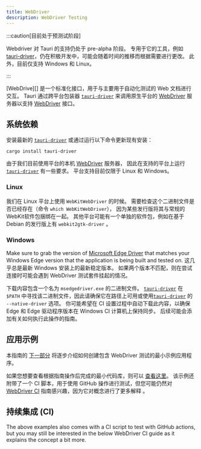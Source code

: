 ```yaml
---
title: WebDriver
description: WebDriver Testing
---
```


:::caution[目前处于预测试阶段]

Webdriver 对 Tauri 的支持仍处于 pre-alpha 阶段。 专用于它的工具，例如 [tauri-driver][]，仍在积极开发中，可能会随着时间的推移而根据需要进行更改。 此外，目前仅支持 Windows 和 Linux。

:::

[WebDrive][] 是一个标准化接口，用于与主要用于自动化测试的 Web 文档进行交互。 Tauri 通过跨平台包装器 [`tauri-driver`][] 来调用原生平台的 [WebDriver][] 服务器以支持 [WebDriver][] 接口。

## 系统依赖

安装最新的 [`tauri-driver`][] 或通过运行以下命令更新现有安装：

```shell
cargo install tauri-driver
```

由于我们目前使用平台的本机 [WebDriver][] 服务器， 因此在支持的平台上运行 [`tauri-driver`][] 有一些要求。 平台支持目前仅限于 Linux 和 Windows。

### Linux

我们在 Linux 平台上使用 `WebKitWebDriver` 的时候。 需要检查这个二进制文件是否已经存在（命令 `which WebKitWebDriver`）， 因为某些发行版将其与常规的WebKit软件包捆绑在一起。 其他平台可能有一个单独的软件包，例如在基于 Debian 的发行版上有 `webkit2gtk-driver` 。

### Windows

Make sure to grab the version of [Microsoft Edge Driver][] that matches your Windows Edge version that the application is being built and tested on. 这几乎总是最新 Windows 安装上的最新稳定版本。 如果两个版本不匹配，则在尝试连接时可能会遇到 WebDriver 测试套件挂起的情况。

下载内容包含一个名为 `msedgedriver.exe` 的二进制文件。 [`tauri-driver`][] 在 `$PATH` 中寻找该二进制文件，因此请确保它在路径上可用或使用[`tauri-driver`][] 的 `--native-driver` 选项。 你可能希望在 CI 设置过程中自动下载此内容，以确保 Edge 和 Edge 驱动程序版本在 Windows CI 计算机上保持同步。 后续可能会添加有关如何执行此操作的指南。

## 应用示例

本指南的 [下一部分](example/setup) 将逐步介绍如何创建包含 WebDriver 测试的最小示例应用程序。

如果您想要查看根据指南操作后完成的最小代码库，则可以 <a href="https://github.com/chippers/hello_tauri" target="_blank">查看这里</a>。 该示例还附带了一个 CI 脚本，用于使用 GitHub 操作进行测试，但您可能仍然对 [WebDriver CI](ci) 指南感兴趣，因为它对概念进行了更多解释 。


<CardGrid>
	<LinkCard title="Setup" href="/zh-cn/guides/test/webdriver/example/setup" />
	<LinkCard
		title="Selenium"
		href="/zh-cn/guides/test/webdriver/example/selenium"
	/>
	<LinkCard
		title="WebdriverIO"
		href="/zh-cn/guides/test/webdriver/example/webdriverio"
	/>
</CardGrid>

## 持续集成 (CI)

The above examples also comes with a CI script to test with GitHub actions, but you may still be interested in the below WebDriver CI guide as it explains the concept a bit more.

<LinkCard title="持续集成 (CI)" href="/guides/test/webdriver/ci" />

[webdriver]: https://www.w3.org/TR/webdriver/
[`tauri-driver`]: https://crates.io/crates/tauri-driver
[tauri-driver]: https://crates.io/crates/tauri-driver
[microsoft edge driver]: https://developer.microsoft.com/en-us/microsoft-edge/tools/webdriver/
